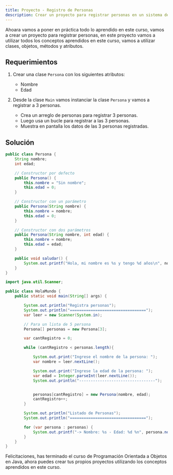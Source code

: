 ```yaml
---
title: Proyecto - Registro de Personas
description: Crear un proyecto para registrar personas en un sistema de información.
---
```


Ahoara vamos a poner en práctica todo lo aprendido en este curso, vamos a crear un proyecto para registrar personas, en este proyecto vamos a utilizar todos los conceptos aprendidos en este curso, vamos a utilizar clases, objetos, métodos y atributos.

## Requerimientos

1. Crear una clase `Persona` con los siguientes atributos:
    - Nombre
    - Edad

2. Desde la clase `Main` vamos instanciar la clase `Persona` y vamos a registrar a 3 personas.
    - Crea un arreglo de personas para registrar 3 personas.
    - Luego usa un bucle para registrar a las 3 personas.
    - Muestra en pantalla los datos de las 3 personas registradas.

## Solución

```java
public class Persona {
    String nombre;
    int edad;

    // Constructor por defecto
    public Persona() {
        this.nombre = "Sin nombre";
        this.edad = 0;
    }

    // Constructor con un parámetro
    public Persona(String nombre) {
        this.nombre = nombre;
        this.edad = 0;
    }

    // Constructor con dos parámetros
    public Persona(String nombre, int edad) {
        this.nombre = nombre;
        this.edad = edad;
    }

    public void saludar() {
        System.out.printf("Hola, mi nombre es %s y tengo %d años\n", nombre, edad);
    }
}

```

```java
import java.util.Scanner;

public class HolaMundo {
    public static void main(String[] args) {

        System.out.println("Registra personas");
        System.out.println("=================================");
        var leer = new Scanner(System.in);

        // Para un lista de 5 persona
        Persona[] personas = new Persona[3];

        var cantRegistro = 0;

        while (cantRegistro < personas.length){

            System.out.print("Ingrese el nombre de la persona: ");
            var nombre = leer.nextLine();

            System.out.print("Ingrese la edad de la persona: ");
            var edad = Integer.parseInt(leer.nextLine());
            System.out.println("---------------------------------");


            personas[cantRegistro] = new Persona(nombre, edad);
            cantRegistro++;
        }

        System.out.println("Listado de Personas");
        System.out.println("=================================");

        for (var persona : personas) {
            System.out.printf("-> Nombre: %s - Edad: %d %n", persona.nombre, persona.edad);
        }
    }
}

```

Felicitaciones, has terminado el curso de Programación Orientada a Objetos en Java, ahora puedes crear tus propios proyectos utilizando los conceptos aprendidos en este curso.




